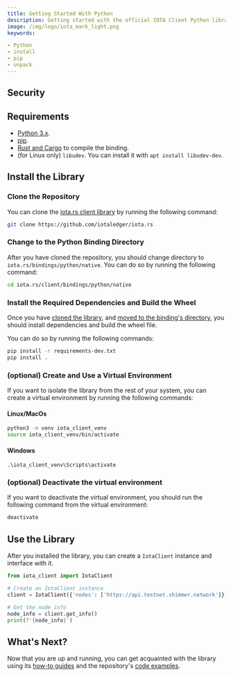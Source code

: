 ```yaml
---
title: Getting Started With Python
description: Getting started with the official IOTA Client Python library.
image: /img/logo/iota_mark_light.png
keywords:

- Python
- install
- pip
- unpack
---
```



## Security

<WarningPasswordStorage/>

## Requirements

* [Python 3.x](https://www.python.org).
* [pip](https://pypi.org/project/pip).
* [Rust and Cargo](https://doc.rust-lang.org/cargo/getting-started/installation.html) to compile the binding.
* (for Linux only) `libudev`. You can install it with `apt install libudev-dev`.


## Install the Library

### Clone the Repository

You can clone the [iota.rs client library](https://github.com/iotaledger/iota.rs) by running the following command:

```bash
git clone https://github.com/iotaledger/iota.rs
```

### Change to the Python Binding Directory

After you have cloned the repository, you should change directory to `iota.rs/bindings/python/native`. You can do so by
running the following command:

```bash
cd iota.rs/client/bindings/python/native
```

### Install the Required Dependencies and Build the Wheel

Once you have [cloned the library](#clone-the-library),
and [moved to the binding's directory](#change-to-the-python-binding-directory), you should install dependencies and build the wheel file.

You can do so by running the following commands:

```bash
pip install -r requirements-dev.txt
pip install .
```

### (optional) Create and Use a Virtual Environment

If you want to isolate the library from the rest of your system, you can create a virtual environment by running the
following commands:

#### Linux/MacOs

```bash
python3 -m venv iota_client_venv
source iota_client_venv/bin/activate
```

#### Windows

```shell
.\iota_client_venv\Scripts\activate
```

### (optional) Deactivate the virtual environment

If you want to deactivate the virtual environment, you should run the following command from the virtual environment:

```bash
deactivate
```

## Use the Library

After you installed the library, you can create a `IotaClient` instance and interface with it.

```python
from iota_client import IotaClient

# Create an IotaClient instance
client = IotaClient({'nodes': ['https://api.testnet.shimmer.network']})

# Get the node info
node_info = client.get_info()
print(f'{node_info}')
```

## What's Next?

Now that you are up and running, you can get acquainted with the library using
its [how-to guides](../how_tos/00_run_how_tos.mdx) and the
repository's [code examples](https://github.com/iotaledger/iota.rs/tree/develop/bindings/nodejs/examples).

